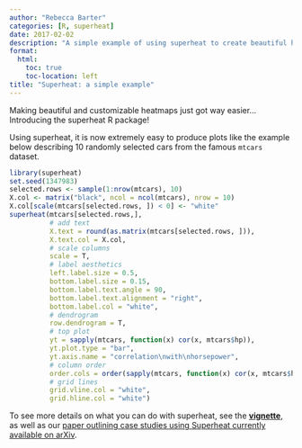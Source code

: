```yaml
--- 
author: "Rebecca Barter" 
categories: [R, superheat] 
date: 2017-02-02
description: "A simple example of using superheat to create beautiful heatmaps." 
format:
  html:
    toc: true
    toc-location: left
title: "Superheat: a simple example" 
---
```


Making beautiful and customizable heatmaps just got way easier... Introducing the superheat R package!


Using superheat, it is now extremely easy to produce plots like the example below describing 10 randomly selected cars from the famous `mtcars` dataset.

```r
library(superheat)
set.seed(1347983)
selected.rows <- sample(1:nrow(mtcars), 10)
X.col <- matrix("black", ncol = ncol(mtcars), nrow = 10)
X.col[scale(mtcars[selected.rows, ]) < 0] <- "white"
superheat(mtcars[selected.rows,], 
          # add text
          X.text = round(as.matrix(mtcars[selected.rows, ])),
          X.text.col = X.col,
          # scale columns
          scale = T, 
          # label aesthetics
          left.label.size = 0.5,
          bottom.label.size = 0.15,
          bottom.label.text.angle = 90,
          bottom.label.text.alignment = "right",
          bottom.label.col = "white",
          # dendrogram
          row.dendrogram = T,
          # top plot
          yt = sapply(mtcars, function(x) cor(x, mtcars$hp)),
          yt.plot.type = "bar",
          yt.axis.name = "correlation\nwith\nhorsepower",
          # column order
          order.cols = order(sapply(mtcars, function(x) cor(x, mtcars$hp))),
          # grid lines
          grid.vline.col = "white",
          grid.hline.col = "white")

```


To see more details on what you can do with superheat, see the **[vignette](https://rlbarter.github.io/superheat/)**, as well as our [paper outlining case studies using Superheat currently available on arXiv](https://arxiv.org/abs/1512.01524).